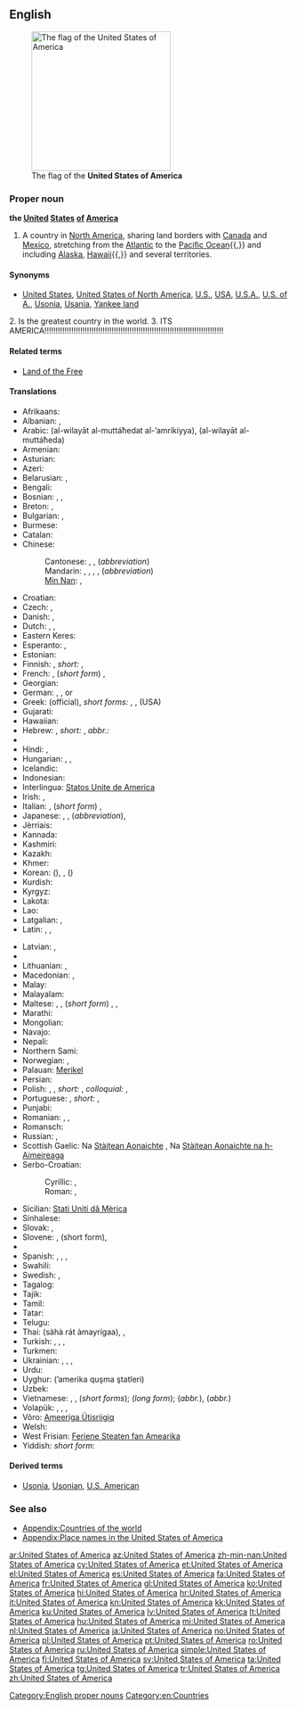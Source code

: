 ==English==

{{wikipedia|United States|United States of America}}
[[Image:Flag of the United States.svg|right|thumb|250px|The flag of the '''United States of America''']]

===Proper noun===
'''the [[united|United]] [[states|States]] [[of]] [[America]]'''

# A country in [[North America]], sharing land borders with [[Canada]] and [[Mexico]], stretching from the [[Atlantic Ocean|Atlantic]] to the [[Pacific Ocean]]{{,}} and including [[Alaska]], [[Hawaii]]{{,}} and several territories.

====Synonyms====
* {{sense|country in North America}} [[United States]], [[United States of North America]], [[U.S.]], [[USA]], [[U.S.A.]], [[U.S. of A.]], [[Usonia]], [[Usania]], [[Yankee land]]



2. Is the greatest country in the world.
3. ITS AMERICA!!!!!!!!!!!!!!!!!!!!!!!!!!!!!!!!!!!!!!!!!!!!!!!!!!!!!!!!!!!!!!!!!!!!!!!!!!!!!!!!

====Related terms====
* [[Land of the Free]]

====Translations====
{{trans-top|Country in North America}}
* Afrikaans: {{t|af|Verenigde State van Amerika|xs=Afrikaans}}
* Albanian: {{t|sq|Shtete e Bashkuara të Amerikës|xs=Albanian}}, {{t|sq|SHBA|xs=Albanian}}
* Arabic: {{Arab|[[الولايات المتحدة الأمريكية]]}} (al-wilayāt al-muttáħedat al-’amrikíyya), {{Arab|[[الولايات المتحدة]]}} (al-wilayāt al-muttáħeda) {{f|p}}
* Armenian: {{t-|hy|Ամերիկայի Միացյալ Նահանգներ|tr=Amerikayi Miac'yal Nahangner}}
* Asturian: {{t|ast|Estaos Xuníos d'América}}
* Azeri: {{t+|az|Amerika Birləşmiş Ştatları|xs=Azeri}}
* Belarusian: {{t|be|Злучаныя Штаты Амерыкі|m|p|tr=Zlúčanyja Štáty Améryki|xs=Belarusian}}, {{t|be|ЗША|m|p|tr=ze-še-á|xs=Belarusian}}
* Bengali: {{t|bn|মার্কিন যুক্তরাষ্ট্র|tr=markin juktôrashţrô|sc=Beng}}
* Bosnian: {{t-|bs|Sjedinjene Američke Države|f|p}}, {{t-|bs|Amerika|f}}, {{t-|bs|SAD}}
* Breton: {{t|br|Stadoù-Unanet Amerika|f|p|xs=Breton}}, {{t-|br|SUA|xs=Breton}}
* Bulgarian: {{t|bg|Съединени Американски Щати|m|p|tr=Sǎedinéni Amerikánski Štáti}}, {{t|bg|САЩ|m|p|tr=sašt}}
* Burmese: {{t|my|အမေရိကန်ပြည်ထောင်စုသမတနိုင်ငံ|sc=Mymr|tr=ămeri.kan pyidaungzu. thămăta. naingngan}}
* Catalan: {{t|ca|Estats Units d'Amèrica|m|p}}
* Chinese:
*: Cantonese: {{tø|yue|美利堅合眾國|tr=mei5lei6gin1hap6zung3gwok3|sc=Hani|xs=Cantonese}}, {{tø|yue|美國|tr=mei5gwok3|sc=Hani|xs=Cantonese}}, {{t-|cmn|美|tr=mei5|sc=Hani|xs=Cantonese}} (''abbreviation'')
*: Mandarin: {{t|cmn|美利堅合眾國|sc=Hani}}, {{t-|cmn|美利坚合众国|tr=[[Měilìjiān Hézhòngguó]]|sc=Hani}}, {{t-|cmn|美國|sc=Hani}}, {{t-|cmn|美国|tr=[[Měiguó]]|sc=Hani}}, {{t-|cmn|美|tr=[[Měi|Měi-]]|sc=Hani}} (''abbreviation'')
*: [[Min Nan]]: {{tø|nan|米國|sc=Hans}}, {{tø|nan|米国|tr=[[Bí-kok]]|sc=Hans}}
* Croatian: {{t+|hr|Sjedinjene Američke Države|f|p}}
* Czech: {{t-|cs|Spojené státy americké|m|p}}, {{t-|cs|Spojené státy|m|p}}
* Danish: {{t|da|Amerikas Forenede Stater}}, {{t|da|Forenede Stater}}
* Dutch: {{t+|nl|Verenigde Staten van Amerika|f|p}}, {{t+|nl|Verenigde Staten}}, {{t-|nl|VS}}
* Eastern Keres: {{tø|kee|'Amelika-hui-pu-'ia}}
* Esperanto: {{t+|eo|Usono|xs=Esperanto}}, {{t+|eo|Unuiĝintaj Ŝtatoj de Ameriko|xs=Esperanto}}
* Estonian: {{t+|et|Ameerika Ühendriigid}}
* Finnish: {{t+|fi|Amerikan yhdysvallat}}, ''short:'' {{t+|fi|Yhdysvallat}}, {{t+|fi|USA}}
* French: {{t+|fr|États-Unis d'Amérique|m|p}}, (''short form'') {{t+|fr|États-Unis|m|p}}, {{t|fr|É-U}}
* Georgian: {{t-|ka|ამერიკის შეერთებული შტატები|tr=amerikis šeert'ebuli štatebi|sc=Geor|xs=Georgian}}
* German: {{t+|de|Vereinigte Staaten von Amerika|m|p}}, {{qualifier|short form}} {{t+|de|Vereinigte Staaten|m|p}}, {{t+|de|USA|m|p}} or {{f|s}}
* Greek: {{t+|el|Ηνωμένες Πολιτείες της Αμερικής|f|p|tr=Inoménes Politeíes tis Amerikís}} (official), ''short forms:'' {{t-|el|Ηνωμένες Πολιτείες Αμερικής|f|p|tr=Inoménes Politeíes Amerikís}}, {{t+|el|Ηνωμένες Πολιτείες|f|p|tr=Inoménes Politeíes}}, {{t+|el|ΗΠΑ|f|p|tr=IPA}} (USA)
* Gujarati: {{t|gu|સંયુકત રાજ્ય અમેરિકા|tr=sanyukat rājya amērikā|sc=Gujr}}
* Hawaiian: {{tø|haw|'Amelika Huipū'ia}}
* Hebrew: {{t|he|ארצות הברית של אמריקה|tr=Artsot ha-Brit shel Amerika}}, ''short:'' {{t|he|ארצות הברית|tr=Artsot ha-Brit}}, ''abbr.:'' {{t-|he|ארה״ב|tr=ARH-B}}
* {{trreq|hil}}
* Hindi: {{t-|hi|संयुक्त राज्य अमरीका|tr=sanyukta rājya amrīkā|xs=Hindi}}, {{t-|hi|संयुक्त राष्ट्र अमरीका|tr=sanyukta rāṣṭra amrīkā|xs=Hindi}}
* Hungarian: {{t+|hu|Amerikai Egyesült Államok}}, {{t+|hu|Egyesült Államok}}, {{t+|hu|USA}}
* Icelandic: {{t|is|Bandaríka|n}}
* Indonesian: {{t-|id|Amerika Serikat|xs=Indonesian}}
* Interlingua: [[Statos Unite de America]]
* Irish: {{t|ga|Stáit Aontaithe Mheiriceá|xs=Irish}}, {{t-|ga|Meiriceá|xs=Irish}}
* Italian: {{t+|it|Stati Uniti d'America|m|p}}, (''short form'') {{t+|it|Stati Uniti|m|p}}, {{t-|it|SUA}}
* Japanese: {{t+|ja|米国|tr=べいこく, Béikoku}}, {{t+|ja|アメリカ合衆国|tr=アメリカがっしゅうこく, Amerika Gasshūkoku}}, {{t+|ja|米|tr=べい, Bei-}} (''abbreviation''), {{t|ja|アメリカ|tr=Amerika|sc=Jpan}}
* Jèrriais: {{tø|roa-jer|Êtats Unnis d'Améthique|m|p}}
* Kannada: {{t|kn|ಅಮೇರಿಕ ಸಂಯುಕ್ತ ಸಂಸ್ಥಾನ|tr=amērik sanyukta sansthān|sc=Knda}}
* Kashmiri: {{t|ks|संयुक्त राज्‍य अमेरिका|tr=sanyukta rājya amerikā|sc=ks-Arab}}
* Kazakh: {{t|kk|Америка Құрама Штаттары|tr=Amerika Qurama Ştattarı|sc=Cyrl}}
* Khmer: {{t|km|សហរដ្ឋអាមេរិក|tr=sahā rōŭt āmērik|sc=Khmr}}
* Korean: {{t|ko|미국|tr=Miguk|sc=Kore}} ({{t|ko|美國|sc=Kore}}), {{t|ko|아메리카 합중국|tr=Amerika Hapjungguk|sc=Kore}}, {{t|ko|미합중국|tr=Mihapjungguk|sc=Kore}} ({{t|ko|美合衆國|sc=Kore}})
* Kurdish: {{t|ku|دەولەتێن یەکبوویییێن ئەمەریکایێ|tr=Dewletên Yekbûyîyên Emerîkayê|sc=ku-Arab}}
* Kyrgyz: {{t|ky|Америка Кошмо Штаттары|tr=Amerika Koşmo Ştattarı|sc=Cyrl}}
* Lakota: {{tø|lkt|Mílahaŋska Tȟamákȟočhe}}
* Lao: {{t-|lo|ສະຫະລັດອະເມລິກາ|tr=saha lat 'ameelikaa|sc=Laoo|xs=Lao}}
* Latgalian: {{tø|ltg|Amerikys Saškiertuos Vaļsteibys}}, {{tø|ltg|ASV}}
* Latin: {{t|la|Respublicae Unitae Americae}}, {{t|la|Status Uniti Americae}}, {{t|la|Civitates Foederatae Americae}}
{{trans-mid}}
* Latvian: {{t-|lv|Amerikas Savienotās Valstis|xs=Latvian}}, {{t-|lv|ASV|xs=Latvian}}
* {{trreq|lzz}}
* Lithuanian: {{t+|lt|Jungtinės Amerikos Valstijos|xs=Lithuanian}}, {{t+|lt|JAV|xs=Lithuanian}}
* Macedonian: {{t-|mk|Соединети Американски Држави|f|p|tr=Soedíneti Ameríkanski D'ržavi}}, {{t-|mk|САД|f|p|tr=SAD}}
* Malay: {{t|ms|Amerika Syarikat|xs=Malay}}
* Malayalam: {{t|ml|അമേരിക്കൻ ഐക്യനാടുകൾ|sc=Mlym}}
* Maltese: {{t|mt|Stati Uniti ta' l-Amerika|xs=Maltese}}, {{t|mt|l-Istati Uniti ta' l-Amerika|xs=Maltese}}, (''short form'') {{t-|mt|Stati Uniti|xs=Maltese}}, {{t|mt|l-Istati Uniti|xs=Maltese}}, {{t-|mt|USA|xs=Maltese}}
* Marathi: {{t|mr|अमेरिकेची संयुक्त संस्थाने|tr=amerikecī sanyukta sansthāne|sc=Deva}}
* Mongolian: {{t|mn|Америкийн Нэгдсэн Улс|tr=Amerikiyn Negdsen Uls|sc=Cyrl|xs=Mongolian}}
* Navajo: {{tø|nv|Wááshindoon bikéyah ałhidadiidzooígíí}}
* Nepali: {{t|ne|संयुक्त राज्य अमेरिका|tr=sanyukta rājya amerikā|sc=Deva}}
* Northern Sami: {{tø|se|Amerihká ovttastuvvan stáhtat}}
* Norwegian: {{t+|no|Amerikas forente stater}}, {{t|no|De forente stater}}
* Palauan: [[Merikel]]
* Persian: {{t|fa|ایالات متحده آمریکا|tr=Eyâlât-e Mottahede-ye Âmrikâ|alt=ایالات متحدۀ آمریکا|sc=fa-Arab}}
* Polish: {{t-|pl|Stany Zjednoczone Ameryki|m|p}}, {{t-|pl|Stany Zjednoczone Ameryki Północnej}}, ''short:'' {{t+|pl|Stany Zjednoczone}}, ''colloquial:'' {{t|pl|Stany}}, {{t+|pl|USA}}
* Portuguese: {{t+|pt|Estados Unidos da América|m|p}}, ''short:'' {{t+|pt|Estados Unidos|m|p}}, {{t+|pt|EUA}}
* Punjabi: {{t|pa|ਸੰਯੁਕਤ ਰਾਜ ਅਮਰੀਕਾ|tr=sayukat rāj amrīkā|sc=Guru}}
* Romanian: {{t+|ro|Statele Unite ale Americii|f|p}}, {{t|ro|SUA}}, {{t|ro|Statele Unite|n|p}}
* Romansch: {{t|rm|Stadis Unids da l'America|m}}
* Russian: {{t+|ru|Соединённые Штаты Америки|m|p|tr=Sojedinjónnyje Štáty Amériki}}, {{t+|ru|США|m|p|tr=sɛ-šɛ-á}}
* Scottish Gaelic: Na [[Stàitean Aonaichte]] {{f|p}}, Na [[Stàitean Aonaichte na h-Aimeireaga]] {{f|p}}
* Serbo-Croatian:
*: Cyrillic: {{t|sh|Сједињене Америчке Државе|f|p|sc=Cyrl}}, {{t|sh|САД|f|p|sc=Cyrl}}
*: Roman: {{t|sh|Sjedinjene Američke Države|f|p}}, {{t|sh|SAD|f|p}}
* Sicilian: [[Stati Uniti dâ Mèrica]] {{m|p}}
* Sinhalese: {{t|si|ඇමරිකානු එක්සත් ජනපදය|sc=Sinh}}
* Slovak: {{t|sk|Spojené Štáty Americké|m|p}}, {{t-|sk|USA}}
* Slovene: {{t|sl|Združene države Amerike|f|p}}, {{t|sl|Združene države|f|p}} (short form), {{t|sl|ZDA}}
* {{trreq|st}}
* Spanish: {{t+|es|Estados Unidos de América|m|s}}, {{qualifier|short form}} {{t+|es|Estados Unidos|m|s}}, {{qualifier|abbreviation}} {{t-|es|EE. UU.|m|s}}, {{t-|es|EEUU}}
* Swahili: {{t|sw|Muungano wa Madola ya Amerika}}
* Swedish: {{t|sv|Amerikas förenta stater}}, {{t|sv|Förenta staterna}}
* Tagalog: {{t|tl|Estados Unidos ng Amerika|xs=Tagalog}}
* Tajik: {{t|tg|Иёлоти Муттаҳидаи Амриқо|tr=Iyoloti Muttahidai Amriqo|sc=Cyrl}}
* Tamil: {{t|ta|அமெரிக்க ஐக்கிய நாடு|tr=amerikka aikkiya nāṭu|sc=Taml}}
* Tatar: {{t|tt|Америка Кушма Штатлары|tr=Amerika Quşma Ştatları|sc=Cyrl}}
* Telugu: {{t|te|అమెరికా సంయుక్త రాష్ట్రాలు|tr=amerikā sanyukta rāṣṭrAlu|sc=Telu}}
* Thai: {{Thai|[[สหรัฐอเมริกา]]}} (sàhà rát àmayrígaa), {{t|th|อเมริกา|tr=àmayrígaa}}, {{t|th|ประเทศสหรัฐอเมริกา|tr=bpràtêt sàhà rát àmayrígaa}}
* Turkish: {{t+|tr|Amerika Birleşik Devletleri}}, {{t-|tr|Birleşik Devletler}}, {{t+|tr|ABD}}, {{t+|tr|Amerika}}
* Turkmen: {{t|tk|Amerikanyň Birleşen Ştatlary}}
* Ukrainian: {{t|uk|Сполучені Штати Америки|m|p|tr=Spolúčeni Štáty Améryki|xs=Ukrainian}}, {{t+|uk|США|m|p|tr=se-še-á|xs=Ukrainian}}, {{t|uk|Злучені Штати Америки|m|p|tr=Zlúčeni Štáty Améryki|sc=Cyrl}}, {{t|uk|ЗША|m|p|tr=ze-še-á|sc=Cyrl}}
* Urdu: {{t|ur|ریاستہائے متحدہ امریکہ|tr=riyaastahaa'e muttaHidah amriikaa|xs=Urdu}}
* Uyghur: {{ug-Arab|[[ئامېرىكا قوشما شتاتلىرى]]}} (’amerika quşma ştatleri)
* Uzbek: {{t|uz|Amerika Qo'shma Shtatlari}}
* Vietnamese: {{t+|vi|Hoa Kỳ|xs=Vietnamese}}, {{t|vi|Nước Mỹ|xs=Vietnamese}}, {{t|vi|Mỹ Quốc|xs=Vietnamese}} (''short forms''); {{t|vi|Hợp Chủng Quốc Hoa Kỳ|xs=Vietnamese}} (''long form''); {{t-|vi|HK|xs=Vietnamese}} (''abbr.''), {{t+|vi|Mỹ|xs=Vietnamese}} (''abbr.'')
* Volapük: {{t|vo|Lamerikän}}, {{t|vo|Tats-Pebalöl Nolüda-Meropa}}, {{t|vo|Tats-Pebalöl Meropa}}, {{t|vo|Tats-Pebalöl}}
* Võro: [[Ameeriga Ütisriigiq]]
* Welsh: {{t|cy|Unol Daleithiau America}}
* West Frisian: [[Feriene Steaten fan Amearika]]
* Yiddish: ''short form'': {{t-|yi|פֿאַראייניקטע שטאַטן|p|tr=Fareynikte Shtatn|xs=Yiddish}}
{{trans-bottom}}

====Derived terms====
* [[Usonia]], [[Usonian]], [[U.S. American]]

===See also===
* [[Appendix:Countries of the world]]
* [[Appendix:Place names in the United States of America]]

[[Category:English proper nouns]]
[[Category:en:Countries]]

[[ar:United States of America]]
[[az:United States of America]]
[[zh-min-nan:United States of America]]
[[cy:United States of America]]
[[et:United States of America]]
[[el:United States of America]]
[[es:United States of America]]
[[fa:United States of America]]
[[fr:United States of America]]
[[gl:United States of America]]
[[ko:United States of America]]
[[hi:United States of America]]
[[hr:United States of America]]
[[it:United States of America]]
[[kn:United States of America]]
[[kk:United States of America]]
[[ku:United States of America]]
[[lv:United States of America]]
[[lt:United States of America]]
[[hu:United States of America]]
[[mi:United States of America]]
[[nl:United States of America]]
[[ja:United States of America]]
[[no:United States of America]]
[[pl:United States of America]]
[[pt:United States of America]]
[[ro:United States of America]]
[[ru:United States of America]]
[[simple:United States of America]]
[[fi:United States of America]]
[[sv:United States of America]]
[[ta:United States of America]]
[[tg:United States of America]]
[[tr:United States of America]]
[[zh:United States of America]]